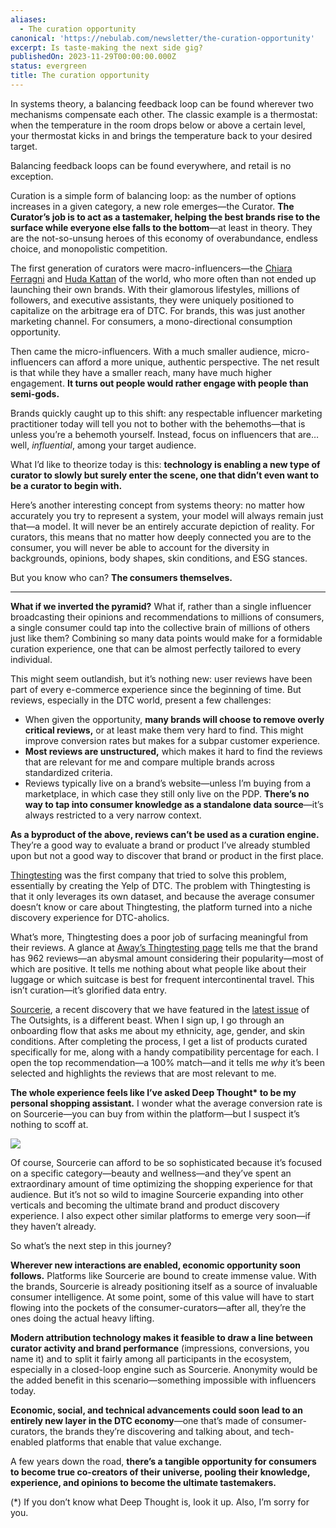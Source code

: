 ```yaml
---
aliases:
  - The curation opportunity
canonical: 'https://nebulab.com/newsletter/the-curation-opportunity'
excerpt: Is taste-making the next side gig?
publishedOn: 2023-11-29T00:00:00.000Z
status: evergreen
title: The curation opportunity
---
```

In systems theory, a balancing feedback loop can be found wherever two mechanisms compensate each other. The classic example is a thermostat: when the temperature in the room drops below or above a certain level, your thermostat kicks in and brings the temperature back to your desired target.

Balancing feedback loops can be found everywhere, and retail is no exception.

Curation is a simple form of balancing loop: as the number of options increases in a given category, a new role emerges—the Curator. **The Curator’s job is to act as a tastemaker, helping the best brands rise to the surface while everyone else falls to the bottom**—at least in theory. They are the not-so-unsung heroes of this economy of overabundance, endless choice, and monopolistic competition.

The first generation of curators were macro-influencers—the [Chiara Ferragni](https://www.instagram.com/chiaraferragni/) and [Huda Kattan](https://www.instagram.com/huda/) of the world, who more often than not ended up launching their own brands. With their glamorous lifestyles, millions of followers, and executive assistants, they were uniquely positioned to capitalize on the arbitrage era of DTC. For brands, this was just another marketing channel. For consumers, a mono-directional consumption opportunity.

Then came the micro-influencers. With a much smaller audience, micro-influencers can afford a more unique, authentic perspective. The net result is that while they have a smaller reach, many have much higher engagement. **It turns out people would rather engage with people than semi-gods.**

Brands quickly caught up to this shift: any respectable influencer marketing practitioner today will tell you not to bother with the behemoths—that is unless you’re a behemoth yourself. Instead, focus on influencers that are… well, _influential_, among your target audience.

What I’d like to theorize today is this: **technology is enabling a new type of curator to slowly but surely enter the scene, one that didn’t even want to be a curator to begin with.**

Here’s another interesting concept from systems theory: no matter how accurately you try to represent a system, your model will always remain just that—a model. It will never be an entirely accurate depiction of reality. For curators, this means that no matter how deeply connected you are to the consumer, you will never be able to account for the diversity in backgrounds, opinions, body shapes, skin conditions, and ESG stances.

But you know who can? **The consumers themselves.**

---

**What if we inverted the pyramid?** What if, rather than a single influencer broadcasting their opinions and recommendations to millions of consumers, a single consumer could tap into the collective brain of millions of others just like them? Combining so many data points would make for a formidable curation experience, one that can be almost perfectly tailored to every individual.

This might seem outlandish, but it’s nothing new: user reviews have been part of every e-commerce experience since the beginning of time. But reviews, especially in the DTC world, present a few challenges:

- When given the opportunity, **many brands will choose to remove overly critical reviews,** or at least make them very hard to find. This might improve conversion rates but makes for a subpar customer experience.
- **Most reviews are unstructured,** which makes it hard to find the reviews that are relevant for me and compare multiple brands across standardized criteria.
- Reviews typically live on a brand’s website—unless I’m buying from a marketplace, in which case they still only live on the PDP. **There’s no way to tap into consumer knowledge as a standalone data source**—it’s always restricted to a very narrow context.

**As a byproduct of the above, reviews can’t be used as a curation engine.** They’re a good way to evaluate a brand or product I’ve already stumbled upon but not a good way to discover that brand or product in the first place.

[Thingtesting](https://thingtesting.com) was the first company that tried to solve this problem, essentially by creating the Yelp of DTC. The problem with Thingtesting is that it only leverages its own dataset, and because the average consumer doesn’t know or care about Thingtesting, the platform turned into a niche discovery experience for DTC-aholics.

What’s more, Thingtesting does a poor job of surfacing meaningful from their reviews. A glance at [Away’s Thingtesting page](https://thingtesting.com/brands/away/reviews) tells me that the brand has 962 reviews—an abysmal amount considering their popularity—most of which are positive. It tells me nothing about what people like about their luggage or which suitcase is best for frequent intercontinental travel. This isn’t curation—it’s glorified data entry.

[Sourcerie](https://sourcerie.co), a recent discovery that we have featured in the [latest issue](https://mailchi.mp/nebulab/the-outsights-2) of The Outsights, is a different beast. When I sign up, I go through an onboarding flow that asks me about my ethnicity, age, gender, and skin conditions. After completing the process, I get a list of products curated specifically for me, along with a handy compatibility percentage for each. I open the top recommendation—a 100% match—and it tells me _why_ it’s been selected and highlights the reviews that are most relevant to me.

**The whole experience feels like I’ve asked Deep Thought\* to be my personal shopping assistant.** I wonder what the average conversion rate is on Sourcerie—you can buy from within the platform—but I suspect it’s nothing to scoff at.

![](https://mcusercontent.com/679f4835b2683d59bc5762ec3/images/0438fd1d-535d-933c-2aa6-3540b1febe83.png)

Of course, Sourcerie can afford to be so sophisticated because it’s focused on a specific category—beauty and wellness—and they’ve spent an extraordinary amount of time optimizing the shopping experience for that audience. But it’s not so wild to imagine Sourcerie expanding into other verticals and becoming the ultimate brand and product discovery experience. I also expect other similar platforms to emerge very soon—if they haven’t already.

So what’s the next step in this journey?

**Wherever new interactions are enabled, economic opportunity soon follows.** Platforms like Sourcerie are bound to create immense value. With the brands, Sourcerie is already positioning itself as a source of invaluable consumer intelligence. At some point, some of this value will have to start flowing into the pockets of the consumer-curators—after all, they’re the ones doing the actual heavy lifting.

**Modern attribution technology makes it feasible to draw a line between curator activity and brand performance** (impressions, conversions, you name it) and to split it fairly among all participants in the ecosystem, especially in a closed-loop engine such as Sourcerie. Anonymity would be the added benefit in this scenario—something impossible with influencers today.

**Economic, social, and technical advancements could soon lead to an entirely new layer in the DTC economy**—one that’s made of consumer-curators, the brands they’re discovering and talking about, and tech-enabled platforms that enable that value exchange.

A few years down the road, **there’s a tangible opportunity for consumers to become true co-creators of their universe, pooling their knowledge, experience, and opinions to become the ultimate tastemakers.**

(\*) If you don’t know what Deep Thought is, look it up. Also, I’m sorry for you.

